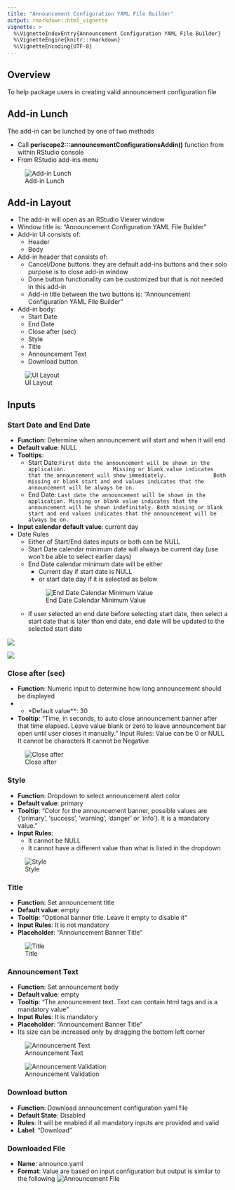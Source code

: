 ```yaml
---
title: "Announcement Configuration YAML File Builder"
output: rmarkdown::html_vignette
vignette: >
  %\VignetteIndexEntry{Announcement Configuration YAML File Builder}
  %\VignetteEngine{knitr::rmarkdown}
  %\VignetteEncoding{UTF-8}
---
```


## Overview
To help package users in creating valid announcement configuration file

## Add-in Lunch

The add-in can be lunched by one of two methods

- Call **periscope2:::announcementConfigurationsAddin()** function from within RStudio console
- From RStudio add-ins menu

![Add-in Lunch](figures/add_ins_announce_1.png){#fig-1}

## Add-in Layout

- The add-in will open as an RStudio Viewer window
- Window title is: "Announcement Configuration YAML File Builder"
- Add-in UI consists of:
  - Header
  - Body
- Add-in header that consists of:
  - Cancel/Done buttons: they are default add-ins buttons and their solo purpose is to close add-in window
  - Done button functionality can be customized but that is not needed in this add-in
  - Add-in title between the two buttons is: "Announcement Configuration YAML File Builder"
- Add-in body:
  - Start Date
  - End Date
  - Close after (sec)
  - Style
  - Title
  - Announcement Text
  - Download button
  
![UI Layout](figures/add_ins_announce_2.png){#fig-2}

## Inputs
### Start Date and End Date

- **Function**: Determine when announcement will start and when it will end
- **Default value**: NULL
- **Tooltips**:
  - Start Date:`First date the announcement will be shown in the application.
                Missing or blank value indicates that the announcement will show immediately.
                Both missing or blank start and end values indicates that the announcement will be always be on.`
  - End Date: `Last date the announcement will be shown in the application. Missing or blank value indicates that the announcement will be shown indefinitely. Both missing or blank start and end values indicates that the announcement will be always be on.`
- **Input calendar default value**: current day
- Date Rules
  - Either of Start/End dates inputs or both can be NULL
  - Start Date calendar minimum date will always be current day (use won't be able to select earlier days)
  - End Date calendar minimum date will be either
    - Current day if start date  is NULL
    - or start date day if it is selected as below
    
    ![End Date Calendar Minimum Value](figures/add_ins_announce_4.png){#fig-4}
    
  - If user selected an end date before selecting start date, then select a start date that is later than end date, end date will be updated to the selected start date
  
![](figures/add_ins_announce_5.png){#fig-5}

![](figures/add_ins_announce_6.png){#fig-6}

### Close after (sec)

 - **Function**: Numeric input to determine how long announcement should be displayed
- * *Default value**: 30
- **Tooltip**: "Time, in seconds, to auto close announcement banner after that time elapsed. Leave value blank or zero to leave announcement bar open until user closes it manually."
Input Rules:
Value can be 0 or NULL
It cannot be characters
It cannot be Negative

![Close after](figures/add_ins_announce_7.png){#fig-7}


### Style

- **Function**: Dropdown to select announcement alert color
- **Default value**: primary
- **Tooltip**: "Color for the announcement banner, possible values are {'primary', 'success', 'warning', 'danger' or 'info'}. It is a mandatory value."
- **Input Rules**:
  - It cannot be NULL
  - It cannot have a different value than what is listed in the dropdown
  
![Style](figures/add_ins_announce_8.png){#fig-8}


### Title
- **Function**: Set announcement title 
- **Default value**: empty
- **Tooltip**: "Optional banner title. Leave it empty to disable it"
- **Input Rules**: It is not mandatory
- **Placeholder**: "Announcement Banner Title"

![Title](figures/add_ins_announce_9.png){#fig-9}


### Announcement Text

- **Function**: Set announcement body
- **Default value**: empty
- **Tooltip**: "The announcement text. Text can contain html tags and is a mandatory value"
- **Input Rules**: It is mandatory
- **Placeholder**: "Announcement Banner Title"
- Its size can be increased only by dragging the bottom left corner

![Announcement Text](figures/add_ins_announce_10.png){#fig-10}

![Announcement Validation](figures/add_ins_announce_11.png){#fig-11}

### Download button

- **Function**: Download announcement configuration yaml file
- **Default State**: Disabled
- **Rules**: It will be enabled if all mandatory inputs are provided and valid
- **Label**: "Download"

### Downloaded File

- **Name**: announce.yaml
- **Format**: Value are based on input configuration but output is similar to the following
![Announcement File](figures/add_ins_announce_12.png){#fig-12}
